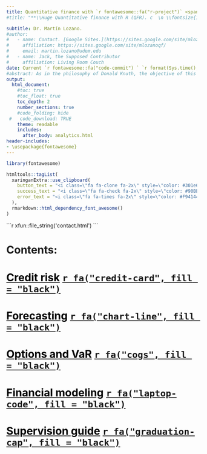 ```yaml
---
title: Quantitative finance with `r fontawesome::fa("r-project")` <span style="color:white">R</span>
#title: "**\\Huge Quantitative finance with R (QFR). c  \n \\fontsize{100}{100}\\faLaptopCode  \\vspace{20 mm}  \n\\Huge Dr. Martín Lozano.**"

subtitle: Dr. Martín Lozano.
#author:
#   - name: Contact. [Google Sites.](https://sites.google.com/site/mlozanoqf/)
#     affiliation: https://sites.google.com/site/mlozanoqf/
#     email: martin.lozano@udem.edu
#   - name: Jack, the Supposed Contributor
#     affiliation: Living Room Couch
date: Current `r fontawesome::fa("code-commit") ` `r format(Sys.time(), '%d %b %Y, %H:%M:%S.')`
#abstract: As in the philosophy of Donald Knuth, the objective of this document is to explain to human beings what we want a computer to do as literate programming. This is a work in progress and it is under revision.
output:
  html_document:
    #toc: true
    #toc_float: true
    toc_depth: 2
    number_sections: true
    #code_folding: hide
 #   code_download: TRUE
    theme: readable
    includes:
      after_body: analytics.html
header-includes:
- \usepackage{fontawesome}
---
```



```r
library(fontawesome)
```


```r
htmltools::tagList(
  xaringanExtra::use_clipboard(
    button_text = "<i class=\"fa fa-clone fa-2x\" style=\"color: #301e64\"></i>",
    success_text = "<i class=\"fa fa-check fa-2x\" style=\"color: #90BE6D\"></i>",
    error_text = "<i class=\"fa fa-times fa-2x\" style=\"color: #F94144\"></i>"
  ),
  rmarkdown::html_dependency_font_awesome()
)
```

````{=html}
```r
xfun::file_string('contact.html')
```
````

# Contents: {-}

# [<span style="color: black">Credit risk</span>](https://mlozanoqf.github.io/tutorial_arf/) [`r fa("credit-card", fill = "black")`](https://mlozanoqf.github.io/tutorial_arf/)

# [<span style="color: black">Forecasting</span>](https://mlozanoqf.github.io/tutorial_emf/) [`r fa("chart-line", fill = "black")`](https://mlozanoqf.github.io/tutorial_emf/)

# [<span style="color: black">Options and VaR</span>](https://mlozanoqf.github.io/tutorial_if/) [`r fa("cogs", fill = "black")`](https://mlozanoqf.github.io/tutorial_if/)

# [<span style="color: black">Financial modeling</span>](https://mlozanoqf.github.io/tutorial_pmf/) [`r fa("laptop-code", fill = "black")`](https://mlozanoqf.github.io/tutorial_pmf/)

# [<span style="color: black">Supervision guide</span>](https://mlozanoqf.github.io/supervision/) [`r fa("graduation-cap", fill = "black")`](https://mlozanoqf.github.io/supervision/)
